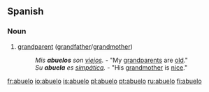 ==Spanish==
===Noun===
{{es-noun-mf|feminine=abuela}}
# [[grandparent]] ([[grandfather]]/[[grandmother]])
#: ''Mis '''abuelos''' son [[viejo]]s.'' - "My [[grandparents]] are [[old]]."
#: ''Su '''abuela''' es [[simpática]].'' - "His [[grandmother]] is [[nice]]."

[[fr:abuelo]]
[[io:abuelo]]
[[is:abuelo]]
[[pl:abuelo]]
[[pt:abuelo]]
[[ru:abuelo]]
[[fi:abuelo]]